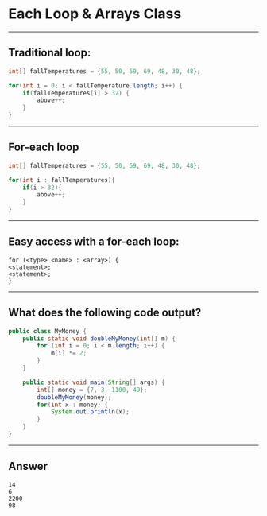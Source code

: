 
# Each Loop & Arrays Class

---

## Traditional loop:

```java
int[] fallTemperatures = {55, 50, 59, 69, 48, 30, 48};

for(int i = 0; i < fallTemperature.length; i++) { 
    if(fallTemperatures[i] > 32) { 
        above++;
    }
}
```

---


## For-each loop

```java
int[] fallTemperatures = {55, 50, 59, 69, 48, 30, 48};

for(int i : fallTemperatures){
    if(i > 32){
        above++;
    }
}
```

---

## Easy access with a for-each loop:

```raw
for (<type> <name> : <array>) {
<statement>;
<statement>;
}
```

---

## What does the following code output?

```java 
public class MyMoney {
    public static void doubleMyMoney(int[] m) {
        for (int i = 0; i < m.length; i++) {
            m[i] *= 2;
        }
    }

    public static void main(String[] args) {
        int[] money = {7, 3, 1100, 49};
        doubleMyMoney(money);
        for(int x : money) {
            System.out.println(x);
        }
    }
}
```

---

## Answer 

```raw
14
6
2200
98
```
